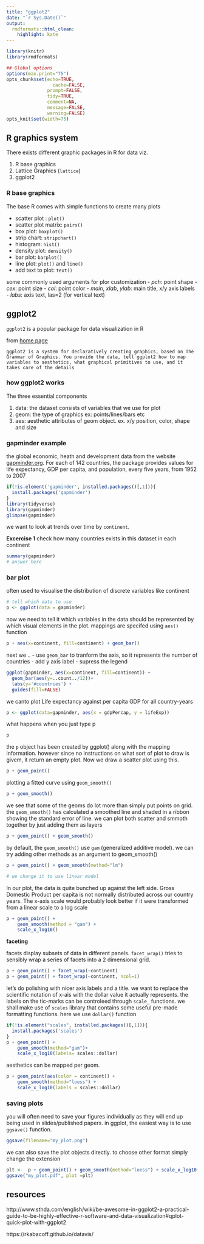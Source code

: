 ```yaml
---
title: "ggplot2"
date: "`r Sys.Date()`"
output:
  rmdformats::html_clean:
    highlight: kate
---
```



```r
library(knitr)
library(rmdformats)

## Global options
options(max.print="75")
opts_chunk$set(echo=TRUE,
	             cache=FALSE,
               prompt=FALSE,
               tidy=TRUE,
               comment=NA,
               message=FALSE,
               warning=FALSE)
opts_knit$set(width=75)
```


## R graphics system

There exists different graphic packages in R for data viz.

1) R base graphics
2) Lattice Graphics (`lattice`)
3) ggplot2 

### R base graphics

The base R comes with simple functions to create many plots

- scatter plot : `plot()`
- scatter plot matrix: `pairs()`
- box plot: `boxplot()`
- strip chart: `stripchart()`
- histogram: `hist()`
- density plot: `density()`
- bar plot: `barplot()`
- line plot: `plot()` and `line()`
- add text to plot: `text()`

some commonly used arguments for plor customization
- _pch_: point shape
- _cex_: point size
- _col_: point color
- _main_, _xlab_, _ylab_: main title, x/y axis labels
- _labs_: axis text, las=2 (for vertical text)

## ggplot2

`ggplot2` is a popular package for data visualization in R

from [home page](http://ggplot2.tidyverse.org/)
```
ggplot2 is a system for declaratively creating graphics, based on The Grammar of Graphics. You provide the data, tell ggplot2 how to map variables to aesthetics, what graphical primitives to use, and it takes care of the details
```

### how ggplot2 works

The three essential components

1. data: the dataset consists of variables that we use for plot
2. geom: the type of graphics ex: points/lines/bars etc
3. aes: aesthetic attributes of geom object. ex. x/y position, color, shape and size

### gapminder example

the global economic, heath and development data from the website [gapminder.org](http://www.gapminder.org/tools/#_locale_id=en;&chart-type=bubbles). For each of 142 countries, the package provides values for life expectancy, GDP per capita, and population, every five years, from 1952 to 2007

```r
if(!is.element('gapminder', installed.packages()[,1])){
  install.packages('gapminder')
}
library(tidyverse)
library(gapminder)
glimpse(gapminder)
```

we want to look at trends over time by `continent`. 

__Excercise 1__
check how many countries exists in this dataset in each continent

```r
summary(gapminder)
# answer here
```

### bar plot 
often used to visualise the distribution of discrete variables like continent

```r
# tell which data to use
p <- ggplot(data = gapminder)

```
now we need to tell it which variables in the data should be represented by which visual elements in the plot. mappings are specifed using `aes()` function

```r
p + aes(x=continent, fill=continent) + geom_bar()

```

next we ..
- use `geom_bar` to tranform the axis, so it represents the number of countries
- add y axis label
- supress the legend

```r
ggplot(gapminder, aes(x=continent, fill=continent)) + 
  geom_bar(aes(y=..count../12))+
  labs(y='#countries') +
  guides(fill=FALSE)
```

we canto plot Life expectancy against per capita GDP for all country-years 

```r
p <- ggplot(data=gapminder, aes(x = gdpPercap, y = lifeExp))

```
what happens when you just type p

```r
p
```

the `p` object has been created by ggplot() along with the mapping information. however since no instructions on what sort of plot to draw is givem, it return an empty plot. 
Now we draw a scatter plot using this.

```r
p + geom_point()
```

plotting a fitted curve using `geom_smooth()`

```r
p + geom_smooth()
```

we see that some of the geoms do lot more than simply put points on grid. the `geom_smooth()` has calculated a smoothed line and shaded in a ribbon showing the standard error of line. we can plot both scatter and smmoth together by just adding them as layers

```r
p + geom_point() + geom_smooth()

```

by default, the `geom_smooth()` use `gam` (generalized additive model). we can try adding other methods as an argument to geom_smooth()

```r
p + geom_point() + geom_smooth(method="lm")

# we change it to use linear model
```

In our plot, the data is quite bunched up against the left side. Gross Domestic Product per capita is not normally distributed across our country years. The x-axis scale would probably look better if it were transformed from a linear scale to a log scale

```r

p + geom_point() +
    geom_smooth(method = "gam") +
    scale_x_log10()

```
__faceting__

facets display subsets of data in different panels. `facet_wrap()` tries to sensibly wrap a series of facets into a 2 dimensional grid. 

```r
p + geom_point() + facet_wrap(~continent)
p + geom_point() + facet_wrap(~continent, ncol=1)
```

let's do polishing with nicer axis labels and a title. we want to replace the scientific notation of x-ais with the dollar value it actually represents. the labels on the tic-marks can be controleed through `scale_` functions. we shall make use of `scales` library that contains some useful pre-made formatting functions. here we use `dollar()` function

```r
if(!is.element("scales", installed.packages()[,1])){
  install.packages('scales')
}
p + geom_point() +
    geom_smooth(method="gam")+
    scale_x_log10(labels= scales::dollar)
```

aesthetics can be mapped per geom. 

```r
p + geom_point(aes(color = continent)) +
    geom_smooth(method="loess") +
    scale_x_log10(labels = scales::dollar)
```

### saving plots

you will often need to save your figures individually as they will end up being used in slides/published papers. in ggplot, the easiest way is to use `ggsave()` function.

```r
ggsave(filename="my_plot.png")
```

we can also save the plot objects directly. to choose other format simply change the extension

```r
plt <-  p + geom_point() + geom_smooth(method="loess") + scale_x_log10()
ggsave("my_plot.pdf", plot =plt)
```



## resources

http://www.sthda.com/english/wiki/be-awesome-in-ggplot2-a-practical-guide-to-be-highly-effective-r-software-and-data-visualization#qplot-quick-plot-with-ggplot2

https://rkabacoff.github.io/datavis/
